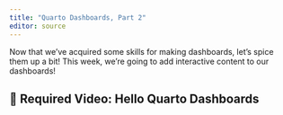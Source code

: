 ```yaml
---
title: "Quarto Dashboards, Part 2"
editor: source
---
```


Now that we've acquired some skills for making dashboards, let's spice them up
a bit! This week, we're going to add interactive content to our dashboards!

## 🎥 Required Video: Hello Quarto Dashboards
